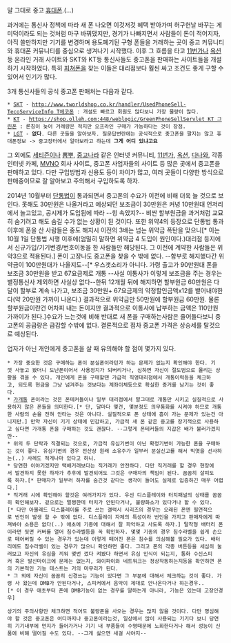 말 그대로 중고 [[휴대폰]].(...)

과거에는 통신사 정책에 따라 새 폰 나오면 이것저것 혜택 받아가며 허구헌날 바꾸는 게 미덕이라도 되는 것처럼 마구 바꿔댔지만, 경기가 나빠지면서 사람들이 돈이 적어지자, 아직 쓸만하지만 기기를 변경하며 용도폐기된 구형 폰들을 거래하는 곳이 중고 커뮤니티와 휴대폰 커뮤니티를 중심으로 생겨나기 시작했다.
이후 그 흐름을 타고 [[11번가]]나 [[옥션]] 등 온라인 거래 사이트와 SKT와 KT등 통신사들도 중고폰을 판매하는 사이트들을 개설하기 시작하였다. 특히 [[피쳐폰]]을 찾는 이들은 대리점보다 훨씬 싸고 조건도 좋게 구할 수 있어서 인기가 많다.


3개 통신사들의 공식 중고폰 판매처는 다음과 같다.
 * [[SKT]] - [[http://www.tworldshop.co.kr/handler/UsedPhoneSell-TecoServiceInfo T에코폰]] : 개설도 빠르고 회원도 많다보니 가장 물량이 많다.
 * [[KT]] - [[https://shop.olleh.com:448/weblogic/GreenPhoneSellServlet KT 그린폰]] : 론칭이 늦어 거래량은 적지만 오프라인 구매가 가능하다는 것이 장점.
 * [[LGT]] - '''없다'''. 다른 곳들을 알아보자. 질문답변란에는 공식적으로 중고폰을 팔지는 않고 휴대폰정보 -> 중고장터에서 알아보라고 하는데 '''그게 어디 있냐고요'''

그 외에도 [[세티즌]]이나 [[뽐뿌]], [[중고나라]] 같은 인터넷 커뮤니티, [[11번가]], [[옥션]], [[다나와]], 각종 인터넷 카페, [[MVNO]] 회사 사이트, 중고폰 사업자들의 사이트 등 많은 곳에서 중고폰을 판매하고 있다. 다만 구입방법과 신용도 등이 차이가 많고, 여러 곳들이 다양한 방식으로 판매중이므로 잘 알아보고 주의해서 구입하도록 하자.

2014년 10월부터 [[단통법]]이 통과되면서 중고폰의 수요가 이전에 비해 더욱 늘 것으로 보인다. 못해도 30만원은 나올거라고 예상되던 보조금이 30만원은 커녕 10만원대 언저리에서 놀고있고, 공시제가 도입됨에 따라 --힝 속았지?-- 비싼 할부원금을 과거처럼 교묘히 숨기려고 해도 숨길 수가 없는 상황이 된 것이다. 또한 위약4의 등장으로 단통법 통과 이후에 폰을 산 사람들은 중도 해지시 이전의 3배는 넘는 위약금 폭탄을 맞으니[* 이는 10월 1일 단통법 시행 이후에(엄밀히 말하면 위약금 4 도입이 원인이다.)대리점 등지에서 신규가입/기기변경/번호이동을 한 사람들만 해당된다. 그 이전에 계약한 사람들은 위약3으로 적용된다.] 폰이 고장나도 중고폰을 찾을 수 밖에 없다. --함부로 해지했다간 위약금이 100만원대가 나올지도--[* 우스갯소리가 아니다. 가령 출고가 90만원대 폰을 보조금 30만원을 받고 67요금제로 개통 --사실 이통사가 이렇게 보조금을 주는 경우는 별정통신사 제외하면 사실상 없다--한뒤 12개월 뒤에 해지하면 할부원금 60만원은 다달이 할부로 계속 나가고, 보조금 30만원+ 67요금제의 약정할인금액x12를 뱉어내야한다(약 20만원 가까이 나온다.) 결과적으로 위약금만 50만원에 할부원금 60만원. 물론 할부원금이란건 어차피 내는 돈이지만 결과적으로 이통사에 납부하는 금액은 110만원 가까이가 된다.]수요가 느는것에 비해 반대로 새 폰을 구매하는사람은 줄어들다보니 중고폰의 공급량은 급감할 수밖에 없다. 결론적으로 점차 중고폰 가격은 상승세를 탈것으로 예상된다.

업자가 아닌 개인에게 중고폰을 살 때 유의해야 할 점이 몇가지 있다.

 * 가장 중요한 것은 구매하는 폰이 분실폰이라던가 하는 문제가 없는지 확인해야 한다. 기껏 사놓고 봤더니 도난폰이어서 사용정지가 되버리거나, 심하면 자신이 절도범으로 몰리는 상황을 겪을 수 있다. 개인에게 폰을 구매할땐 가급적 직영대리점에서 개통이력등을 체크하고, 되도록 현금을 그냥 넘겨주는 것보다는 계좌이체등으로 확실한 증거를 남기는 것이 좋다. 
 * [[가개통]] 폰이라는 것은 폰테커들이나 일부 대리점에서 말그대로 개통만 시키고 실질적으로 사용하지 않은 폰들을 의미한다.[* 단, 달마다 몇건, 몇분정도 의무통화를 시켜야 하므로 개통한 사람의 손을 전혀 안타는 것은 아니다. 실질적으로 폰 상태에 흠이 가는 문제가 있는건 아니지만.] 만약 자신이 기기 상태에 민감하고, 가급적 새 폰 같은 중고를 장기적으로 사용하고 싶다면 가개통 폰을 구매하는 것도 괜찮다. --그렇게 폰테커들의 지갑은 배가 불러가겠지만-- 
 * 위의 두 단락과 직결되는 것으로, 가급적 유심기변이 아닌 확정기변이 가능한 폰을 구매하는 것이 좋다. 유심기변의 경우 전산상 원래 소유주가 일부러 분실신고를 해서 빅엿을 선사하는(..) 사례도 적게나마 있다고 하니.
 * 당연한 이야기겠지만 택배거래보다는 직거래가 안전하다. 다만 직거래를 할 경우 현장에서 발견하지 못한 하자가 추후에 발견되어도 그것은 구매자의 책임이 된다. 꼼꼼히 살피도록 하자.[* 판매자가 일부러 하자를 숨긴것 같다는 생각이 들어도 실제로 입증하긴 매우 어렵다.]
 * 직거래 시에 확인해야 할것은 여러가지가 있다. 우선 디스플레이와 터치패널의 상태를 꼼꼼히 확인해보자. 겉으로는 멀쩡한데 터치가 안된다거나, 불량화소가 있다거나 할 수 있다.[* 다만 아몰레드 디스플레이를 주로 쓰는 갤럭시 시리즈의 경우는 오래된 폰엔 필연적으로 번인이 발생 할 수 밖에 없다. 디스플레이 자체의 특성이라 번인을 가지고 판매자에게 따져봐야 소용은 없다(..) 애초에 기종에 대해서 잘 파악하고 사도록 하자.] 탈착형 배터리 폰이라면 뒷면 커버를 열어 침수라벨등을 꼭 확인하자. 몇몇 기종의 경우 침수라벨을 쉽게 손으로 떼어버릴 수 있는 경우가 있는데 이렇게 떼어진 폰은 침수를 의심해볼 필요가 있다. 배터리에도 침수라벨이 있는 경우가 많으니 확인하면 좋다. 그리고 폰의 각종 버튼등을 세심히 눌러보고 자신의 유심을 끼워 몇번 껐다 켜봤다 하면서 유심 인식이 되는지, 통화 수신스피커 혹은 발신마이크에 문제는 없는지, 와이파이와 네트워크는 정상작동하는지등을 확인하면 폰의 기본적인 기능 테스트는 거의 마무리가 된다.
 * 그 외에 자신이 꼼꼼히 신경쓰는 기능이 있다면 그 부분에 대해서 체크하는 것이 좋다. 가령 사 왔는데 DMB가 안된다거나, 스피커에서 음악이 제대로 안나온다거나 하는경우..[* 이 경우 애초부터 폰에 DMB기능이 없는 경우를 말하는게 아니라, 기능은 있는데 고장인경우]

 상기의 주의사항만 체크하면 적어도 불량폰을 사오는 경우는 많지 않을 것이다. 다만 명심해야 할 것은 중고폰은 어디까지나 중고폰이라는것, 일상에서 많이 사용되는 기기다 보니 당연히 기기내부에 먼지가 들어가거나 기기 내 부품들이 수명때문에 노화한다거나 해서 성능이 신품에 비해 떨어질 수도 있다. --그게 싫으면 새걸 사야지--
 
